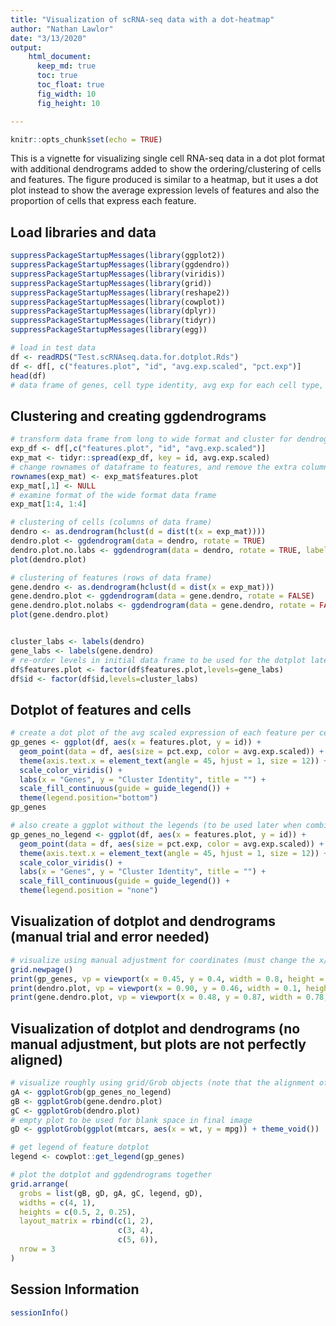 ```yaml
---
title: "Visualization of scRNA-seq data with a dot-heatmap"
author: "Nathan Lawlor"
date: "3/13/2020"
output: 
    html_document:
      keep_md: true
      toc: true
      toc_float: true
      fig_width: 10 
      fig_height: 10 

---
```


```r
knitr::opts_chunk$set(echo = TRUE)
```

This is a vignette for visualizing single cell RNA-seq data in a dot plot format with additional dendrograms added to show the ordering/clustering of cells and features. The figure produced is similar to a heatmap, but it uses a dot plot instead to show the average expression levels of features and also the proportion of cells that express each feature.

## Load libraries and data
```r
suppressPackageStartupMessages(library(ggplot2))
suppressPackageStartupMessages(library(ggdendro))
suppressPackageStartupMessages(library(viridis))
suppressPackageStartupMessages(library(grid))
suppressPackageStartupMessages(library(reshape2))
suppressPackageStartupMessages(library(cowplot))
suppressPackageStartupMessages(library(dplyr))
suppressPackageStartupMessages(library(tidyr))
suppressPackageStartupMessages(library(egg))

# load in test data
df <- readRDS("Test.scRNAseq.data.for.dotplot.Rds")
df <- df[, c("features.plot", "id", "avg.exp.scaled", "pct.exp")]
head(df)
# data frame of genes, cell type identity, avg exp for each cell type, and % of cells expressing the gene

```

## Clustering and creating ggdendrograms

```r
# transform data frame from long to wide format and cluster for dendrograms
exp_df <- df[,c("features.plot", "id", "avg.exp.scaled")]
exp_mat <- tidyr::spread(exp_df, key = id, avg.exp.scaled)
# change rownames of dataframe to features, and remove the extra column
rownames(exp_mat) <- exp_mat$features.plot
exp_mat[,1] <- NULL
# examine format of the wide format data frame
exp_mat[1:4, 1:4]

# clustering of cells (columns of data frame)
dendro <- as.dendrogram(hclust(d = dist(t(x = exp_mat))))
dendro.plot <- ggdendrogram(data = dendro, rotate = TRUE)
dendro.plot.no.labs <- ggdendrogram(data = dendro, rotate = TRUE, labels = F)
plot(dendro.plot)

# clustering of features (rows of data frame)
gene.dendro <- as.dendrogram(hclust(d = dist(x = exp_mat)))
gene.dendro.plot <- ggdendrogram(data = gene.dendro, rotate = FALSE)
gene.dendro.plot.nolabs <- ggdendrogram(data = gene.dendro, rotate = FALSE, labels = F)
plot(gene.dendro.plot)


cluster_labs <- labels(dendro)
gene_labs <- labels(gene.dendro)
# re-order levels in initial data frame to be used for the dotplot later on
df$features.plot <- factor(df$features.plot,levels=gene_labs)
df$id <- factor(df$id,levels=cluster_labs)

```

## Dotplot of features and cells
```r
# create a dot plot of the avg scaled expression of each feature per cell type; size of dots reflect % of feature detection in a cell
gp_genes <- ggplot(df, aes(x = features.plot, y = id)) + 
  geom_point(data = df, aes(size = pct.exp, color = avg.exp.scaled)) +
  theme(axis.text.x = element_text(angle = 45, hjust = 1, size = 12)) + 
  scale_color_viridis() +
  labs(x = "Genes", y = "Cluster Identity", title = "") + 
  scale_fill_continuous(guide = guide_legend()) +
  theme(legend.position="bottom")
gp_genes

# also create a ggplot without the legends (to be used later when combining the dendrograms and dotplot images together)
gp_genes_no_legend <- ggplot(df, aes(x = features.plot, y = id)) + 
  geom_point(data = df, aes(size = pct.exp, color = avg.exp.scaled)) +
  theme(axis.text.x = element_text(angle = 45, hjust = 1, size = 12)) + 
  scale_color_viridis() +
  labs(x = "Genes", y = "Cluster Identity", title = "") + 
  scale_fill_continuous(guide = guide_legend()) +
  theme(legend.position = "none")

```

## Visualization of dotplot and dendrograms (manual trial and error needed)
```r
# visualize using manual adjustment for coordinates (must change the x/y, width/height parameters in the viewport argument)
grid.newpage()
print(gp_genes, vp = viewport(x = 0.45, y = 0.4, width = 0.8, height = 0.75))
print(dendro.plot, vp = viewport(x = 0.90, y = 0.46, width = 0.1, height = 0.52))
print(gene.dendro.plot, vp = viewport(x = 0.48, y = 0.87, width = 0.78, height = 0.25))

```

## Visualization of dotplot and dendrograms (no manual adjustment, but plots are not perfectly aligned)
```r
# visualize roughly using grid/Grob objects (note that the alignment of plots won't be perfect)
gA <- ggplotGrob(gp_genes_no_legend)
gB <- ggplotGrob(gene.dendro.plot)
gC <- ggplotGrob(dendro.plot)
# empty plot to be used for blank space in final image
gD <- ggplotGrob(ggplot(mtcars, aes(x = wt, y = mpg)) + theme_void())

# get legend of feature dotplot
legend <- cowplot::get_legend(gp_genes)

# plot the dotplot and ggdendrograms together 
grid.arrange(
  grobs = list(gB, gD, gA, gC, legend, gD),
  widths = c(4, 1),
  heights = c(0.5, 2, 0.25),
  layout_matrix = rbind(c(1, 2),
                        c(3, 4),
                        c(5, 6)),
  nrow = 3
)


```

## Session Information
```r
sessionInfo()
```

